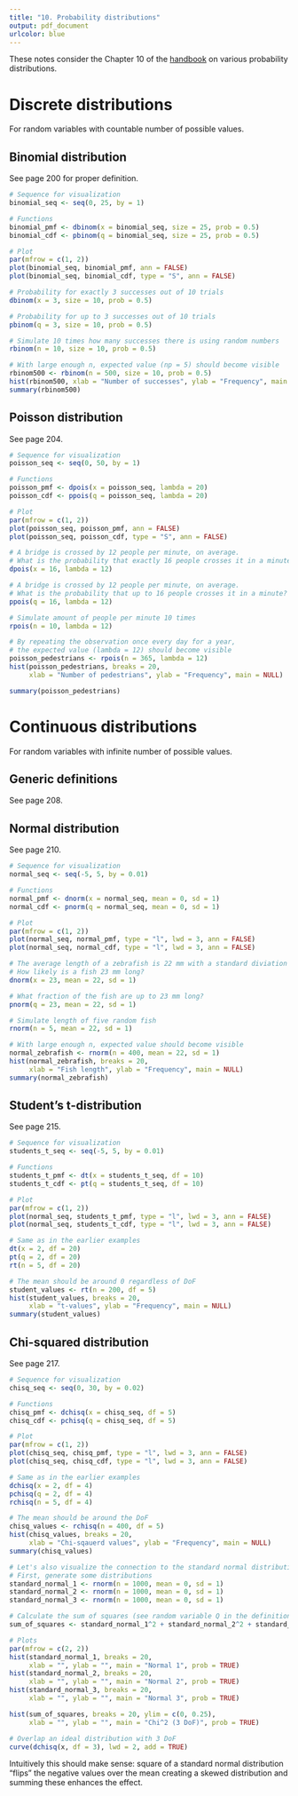 ```yaml
---
title: "10. Probability distributions"
output: pdf_document
urlcolor: blue
---
```


These notes consider the Chapter 10 of the [handbook](https://emotion.utu.fi/tilastotiede/) on various probability distributions.

# Discrete distributions

For random variables with countable number of possible values.

## Binomial distribution

See page 200 for proper definition.

```{=latex}
Useful when a random variable $X$ has exactly two exclusive possible outcomes (e.g. success/fail) with known probabilities $p\in[0,1]$ (success) and $q=1-p$ (fail). For $n\in\mathbb{N}$ trials with $k=0,1,2,\dots ,n$ successes

\begin{displaymath}
X\sim Bin(n,p)
\end{displaymath}

Probability Mass Function (PMF)

\begin{displaymath}
\mathrm{P}(X=k)=\binom{n}{k}p^kq^{n-k}
\end{displaymath}

Cumulative Distribution Function (CDF)

\begin{displaymath}
\mathrm{F}(k)=\mathrm{P}(X\leqslant k)=\sum_{i=0}^k\binom{n}{i}p^iq^{n-i}
\end{displaymath}

In the following code examples, equal probabilities are assumed, $n=$ \textbf{size}, $p=$ \textbf{prob} $=0.5$.
```

```r
# Sequence for visualization
binomial_seq <- seq(0, 25, by = 1)

# Functions
binomial_pmf <- dbinom(x = binomial_seq, size = 25, prob = 0.5)
binomial_cdf <- pbinom(q = binomial_seq, size = 25, prob = 0.5)

# Plot
par(mfrow = c(1, 2))
plot(binomial_seq, binomial_pmf, ann = FALSE)
plot(binomial_seq, binomial_cdf, type = "S", ann = FALSE)
```

```r
# Probability for exactly 3 successes out of 10 trials
dbinom(x = 3, size = 10, prob = 0.5)

# Probability for up to 3 successes out of 10 trials
pbinom(q = 3, size = 10, prob = 0.5)

# Simulate 10 times how many successes there is using random numbers
rbinom(n = 10, size = 10, prob = 0.5)

# With large enough n, expected value (np = 5) should become visible
rbinom500 <- rbinom(n = 500, size = 10, prob = 0.5)
hist(rbinom500, xlab = "Number of successes", ylab = "Frequency", main = NULL)
summary(rbinom500)
```

## Poisson distribution

See page 204.

```{=latex}
Useful when estimating amounts in random processes where the expected value $(\lambda)$ is known

\begin{displaymath}
X\sim Poi(\lambda)
\end{displaymath}

PMF

\begin{displaymath}
\mathrm{P}(X=k)=\frac{\lambda^ke^{-\lambda}}{k!} \;,\; k=0,1,2,\dots ,n
\end{displaymath}

Note that the Poisson distribution can be used to approximate the binomial distribution when $n$ is large and $p$ is small. In this case, $\lambda=np$ and

\begin{displaymath}
\mathrm{P}(X=k)=\frac{(np)^ke^{-np}}{k!}
\end{displaymath}
```

```r
# Sequence for visualization
poisson_seq <- seq(0, 50, by = 1)

# Functions
poisson_pmf <- dpois(x = poisson_seq, lambda = 20)
poisson_cdf <- ppois(q = poisson_seq, lambda = 20)

# Plot
par(mfrow = c(1, 2))
plot(poisson_seq, poisson_pmf, ann = FALSE)
plot(poisson_seq, poisson_cdf, type = "S", ann = FALSE)
```
```r
# A bridge is crossed by 12 people per minute, on average.
# What is the probability that exactly 16 people crosses it in a minute?
dpois(x = 16, lambda = 12)

# A bridge is crossed by 12 people per minute, on average.
# What is the probability that up to 16 people crosses it in a minute?
ppois(q = 16, lambda = 12)

# Simulate amount of people per minute 10 times
rpois(n = 10, lambda = 12)

# By repeating the observation once every day for a year,
# the expected value (lambda = 12) should become visible
poisson_pedestrians <- rpois(n = 365, lambda = 12)
hist(poisson_pedestrians, breaks = 20,
     xlab = "Number of pedestrians", ylab = "Frequency", main = NULL)

summary(poisson_pedestrians)
```

# Continuous distributions

For random variables with infinite number of possible values.

## Generic definitions

See page 208.

```{=latex}
The probability that an event happens between an interval $[a,b]$ can be calculated from the Probability Density Function (PDF) $f(x)$ as an integral

\begin{displaymath}
\mathrm{P}(a\leqslant X\leqslant b)=\int_a^bf(x) \;\mathrm{d}x
\end{displaymath}

Note that the point probabilities for continuous random variables are intrinsically zero

\begin{displaymath}
\int_a^af(x) \;\mathrm{d}x = 0
\end{displaymath}

CDF

\begin{displaymath}
\mathrm{P}(X\leqslant t)=\int_{-\infty}^tf(x) \;\mathrm{d}x
\end{displaymath}
```

## Normal distribution

See page 210.

```{=latex}
Many phenomena in nature follow the normal distribution. Additionally, so called central limit theorem states that the averages of idenpendet random samples drawn from a population approximately follow the normal distribution - even if the population is better desrcibed by some other distribution!

Normal distribution is defined by expected value (and median and mode due to symmetry) $\mu$ and (standard) deviation $\sigma$.

\begin{displaymath}
X\sim N(\mu,\sigma^2)
\end{displaymath}

PDF

\begin{displaymath}
f(x)=\frac{1}{\sigma\sqrt{2\pi}}e^{-\frac{1}{2}\left(\frac{x-\mu}{\sigma}\right)^2}
\end{displaymath}

In the following code examples, $\mu=$ \textbf{mean}, $\sigma=$ \textbf{sd}.
```

```r
# Sequence for visualization
normal_seq <- seq(-5, 5, by = 0.01)

# Functions
normal_pmf <- dnorm(x = normal_seq, mean = 0, sd = 1)
normal_cdf <- pnorm(q = normal_seq, mean = 0, sd = 1)

# Plot
par(mfrow = c(1, 2))
plot(normal_seq, normal_pmf, type = "l", lwd = 3, ann = FALSE)
plot(normal_seq, normal_cdf, type = "l", lwd = 3, ann = FALSE)
```

```r
# The average length of a zebrafish is 22 mm with a standard diviation of 1 mm.
# How likely is a fish 23 mm long?
dnorm(x = 23, mean = 22, sd = 1)

# What fraction of the fish are up to 23 mm long?
pnorm(q = 23, mean = 22, sd = 1)

# Simulate length of five random fish
rnorm(n = 5, mean = 22, sd = 1)

# With large enough n, expected value should become visible
normal_zebrafish <- rnorm(n = 400, mean = 22, sd = 1)
hist(normal_zebrafish, breaks = 20,
     xlab = "Fish length", ylab = "Frequency", main = NULL)
summary(normal_zebrafish)
```

## Student's t-distribution

See page 215.

```{=latex}
Similar to the normal distribution, Student's $t$ distribution can be used to estimate the expected value of a population using large enough amout of sample averages.

The Student's $t$ distribution is defined by just one parameter, namely the degrees of freedom (DoF) $\nu$. Compared to the normal distribution, the advantage here is that prior knowledge of parameters $\mu$ and $\sigma$ is not needed - which oftentimes is the case. Additionally, with a large $\nu$, the Student's $t$ distribution approaches the standard normal distribution N(0,1). 

PDF is defined using the Gamma function $\Gamma(n)=(n-1)!$.

\begin{displaymath}
f(t)=\frac{\Gamma(\frac{\nu+1}{2})}{\sqrt{\pi\nu}\Gamma(\frac{\nu}{2})}\left(1+\frac{t^2}{\nu}\right)^{-(\nu+1)/2}
\end{displaymath}

In the following code examples, $\nu=$ \textbf{df}.
```

```r
# Sequence for visualization
students_t_seq <- seq(-5, 5, by = 0.01)

# Functions
students_t_pmf <- dt(x = students_t_seq, df = 10)
students_t_cdf <- pt(q = students_t_seq, df = 10)

# Plot
par(mfrow = c(1, 2))
plot(normal_seq, students_t_pmf, type = "l", lwd = 3, ann = FALSE)
plot(normal_seq, students_t_cdf, type = "l", lwd = 3, ann = FALSE)
```

```r
# Same as in the earlier examples
dt(x = 2, df = 20)
pt(q = 2, df = 20)
rt(n = 5, df = 20)

# The mean should be around 0 regardless of DoF
student_values <- rt(n = 200, df = 5)
hist(student_values, breaks = 20,
     xlab = "t-values", ylab = "Frequency", main = NULL)
summary(student_values)
```

## Chi-squared distribution

See page 217.

```{=latex}
The $\chi^2$ distribution can be used to estimate the distribution of population variances. Suppose we have independent standard normal ($N(0,1)$) random variables $X_1, X_2, \dots, X_k$, then the random variable

\begin{displaymath}
Q=\sum_{i=1}^k \chi_i^2
\end{displaymath}

follows the $\chi^2$ distribution ($Q\sim\chi^2(k)$) with $k-1$ DoF.

PDF

\begin{displaymath}
f(x;\,k) =
\begin{cases}
  \dfrac{x^{k/2 -1} e^{-x/2}}{2^{k/2} \Gamma\left(\frac k 2 \right)}, & x > 0; \\ 0, & \text{otherwise}.
\end{cases}
\end{displaymath}

In the following code examples, \textbf{df} is the DoF.
```

```r
# Sequence for visualization
chisq_seq <- seq(0, 30, by = 0.02)

# Functions
chisq_pmf <- dchisq(x = chisq_seq, df = 5)
chisq_cdf <- pchisq(q = chisq_seq, df = 5)

# Plot
par(mfrow = c(1, 2))
plot(chisq_seq, chisq_pmf, type = "l", lwd = 3, ann = FALSE)
plot(chisq_seq, chisq_cdf, type = "l", lwd = 3, ann = FALSE)
```

```r
# Same as in the earlier examples
dchisq(x = 2, df = 4)
pchisq(q = 2, df = 4)
rchisq(n = 5, df = 4)

# The mean should be around the DoF
chisq_values <- rchisq(n = 400, df = 5)
hist(chisq_values, breaks = 20,
     xlab = "Chi-sqauerd values", ylab = "Frequency", main = NULL)
summary(chisq_values)

# Let's also visualize the connection to the standard normal distribution
# First, generate some distributions
standard_normal_1 <- rnorm(n = 1000, mean = 0, sd = 1)
standard_normal_2 <- rnorm(n = 1000, mean = 0, sd = 1)
standard_normal_3 <- rnorm(n = 1000, mean = 0, sd = 1)

# Calculate the sum of squares (see random variable Q in the definition)
sum_of_squares <- standard_normal_1^2 + standard_normal_2^2 + standard_normal_3^2

# Plots
par(mfrow = c(2, 2))
hist(standard_normal_1, breaks = 20,
     xlab = "", ylab = "", main = "Normal 1", prob = TRUE)
hist(standard_normal_2, breaks = 20,
     xlab = "", ylab = "", main = "Normal 2", prob = TRUE)
hist(standard_normal_3, breaks = 20,
     xlab = "", ylab = "", main = "Normal 3", prob = TRUE)

hist(sum_of_squares, breaks = 20, ylim = c(0, 0.25),
     xlab = "", ylab = "", main = "Chi^2 (3 DoF)", prob = TRUE)

# Overlap an ideal distribution with 3 DoF
curve(dchisq(x, df = 3), lwd = 2, add = TRUE)
```
Intuitively this should make sense: square of a standard normal distribution "flips" the negative values over the mean creating a skewed distribution and summing these enhances the effect.
